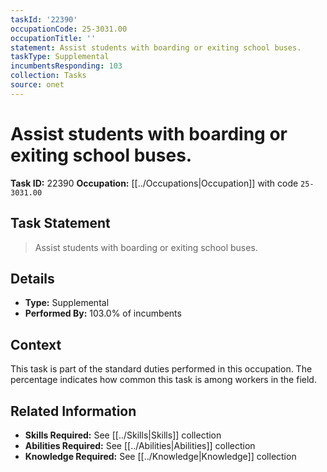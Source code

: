 ```yaml
---
taskId: '22390'
occupationCode: 25-3031.00
occupationTitle: ''
statement: Assist students with boarding or exiting school buses.
taskType: Supplemental
incumbentsResponding: 103
collection: Tasks
source: onet
---
```

# Assist students with boarding or exiting school buses.

**Task ID:** 22390
**Occupation:** [[../Occupations|Occupation]] with code `25-3031.00`

## Task Statement

> Assist students with boarding or exiting school buses.

## Details

- **Type:** Supplemental
- **Performed By:** 103.0% of incumbents

## Context

This task is part of the standard duties performed in this occupation. The percentage indicates how common this task is among workers in the field.

## Related Information

- **Skills Required:** See [[../Skills|Skills]] collection
- **Abilities Required:** See [[../Abilities|Abilities]] collection
- **Knowledge Required:** See [[../Knowledge|Knowledge]] collection
